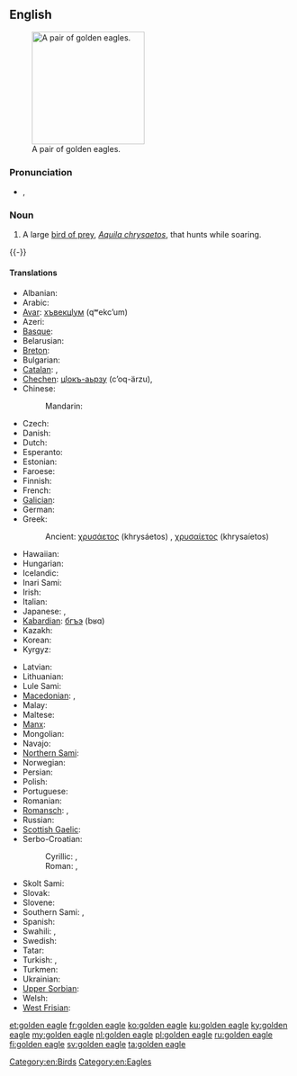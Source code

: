 ==English==
{{wikipedia}}
[[Image:Golden_eagle.jpg|thumb|right|200px|A pair of golden eagles.]]

===Pronunciation===
* {{enPR|gōld'ən ē'gl}}, {{IPA|/ˈɡəʊldən ˈiːɡl/|lang=en}}

===Noun===
{{en-noun|head=[[golden]] [[eagle]]}}

# A large [[bird of prey]], ''[[Aquila chrysaetos]]'', that hunts while soaring.
{{-}}

====Translations====
{{trans-top|large bird of prey}}
* Albanian: {{t|sq|shqiponja e malit}}
* Arabic: {{t|ar|عقاب ذهبي|m|tr=ʿuqāb ḏahabiyy|sc=Arab}}
* [[Avar]]: [[хъвекцӏум]] (qʷekcʼum)
* Azeri: {{t|az|berqut}}
* [[Basque]]: {{t|eu|arrano beltza}}
* Belarusian: {{t|be|беркут|m|tr=bérkut}}
* [[Breton]]: {{t|br|erer meur}}
* Bulgarian: {{t|bg|скален орел|m|tr=skálem orél|sc=Cyrl}}
* [[Catalan]]: {{t|ca|àguila daurada|f}}, {{t|ca|àguila reial|f}}
* [[Chechen]]: [[цӏокъ-аьрзу]] (cʼoq-ärzu), {{t|ce|дарта}}
* Chinese:
*: Mandarin: {{t|cmn|金雕|tr=jīndiāo|sc=Hani}}
* Czech: {{t+|cs|orel skalní|m}}
* Danish: {{t|da|kongeørn}}
* Dutch: {{t+|nl|steenarend|m}}
* Esperanto: {{t|eo|reĝa aglo}}
* Estonian: {{t|et|kaljukotkas}}
* Faroese: {{t|fo|kongaørn}}
* Finnish: {{t+|fi|maakotka}}
* French: {{t+|fr|aigle royal|m}}
* [[Galician]]: {{t|gl|aguia real|f}}
* German: {{t+|de|Steinadler|m}}
* Greek: {{t|el|χρυσαετός|m|tr=chrisaetós|sc=Grek}}
*: Ancient: [[χρυσάετος]] (khrysáetos) {{g|m}}, [[χρυσαίετος]] (khrysaíetos) {{g|m}}
* Hawaiian: {{t|haw|'aeko kula}}
* Hungarian: {{t|hu|szirti sas}}
* Icelandic: {{t|is|gullörn|m}}
* Inari Sami: {{t|smn|kuáskim}}
* Irish: {{t|ga|iolar fíréan|m}}
* Italian: {{t|it|aquila reale|f}}
* Japanese: {{t|ja|イヌワシ|tr=inuwashi|sc=Jpan}}, {{t|ja|犬鷲|tr=いぬわし, inuwashi|sc=Jpan}}
* [[Kabardian]]: [[бгъэ]] (bʁɑ)
* Kazakh: {{t|kk|бүркіт|tr=bürkit|sc=Cyrl}}
* Korean: {{t+|ko|검독수리|tr=geomdoksuri|sc=Hang}}
* Kyrgyz: {{t+|ky|бүркүт|tr=bürküt|sc=Cyrl}}
{{trans-mid}}
* Latvian: {{t|lv|klinšu ērglis|m}}
* Lithuanian: {{t|lt|kilnusis erelis|m}}
* Lule Sami: {{t|smj|goasskem}}
* [[Macedonian]]: {{t|mk|сури орел|m|tr=súri órel|sc=Cyrl}}, {{t|mk|златен орел|m|tr=zláten órel|sc=Cyrl}}
* Malay: {{t|ms|helang emas|m}}
* Maltese: {{t|mt|ajkla rjali}}
* [[Manx]]: {{t|gv|urley buigh|m}}
* Mongolian: {{t|mn|цармын бүргэд|tr=tsarmyn bürged|sc=Cyrl}}
* Navajo: {{t|nv|atsátsoh}}
* [[Northern Sami]]: {{t|se|goaskin}}
* Norwegian: {{t|no|kongeørn}}
* Persian: {{t|fa|عقاب طلایی|tr=oqâb-e talâyi}}
* Polish: {{t|pl|orzeł przedni|m}}
* Portuguese: {{t|pt|águia-real|f}}
* Romanian: {{t|ro|acvilă de munte|f}}
* [[Romansch]]: {{t|rm|evla dela pizza|f}}, {{t|rm|evla da la pizza|f}}
* Russian: {{t+|ru|беркут|m|tr=bérkut}}
* [[Scottish Gaelic]]: {{t|gd|iolair-bhuidhe|f}}
* Serbo-Croatian:
*: Cyrillic: {{t|sh|златаш|m}}, {{t|sh|црни орао|m}}
*: Roman: {{t|sh|zlataš|m}}, {{t|sh|crni orao|m}}
* Skolt Sami: {{t|sms|kuä´cǩǩem}}
* Slovak: {{t|sk|orol skalný|m}}
* Slovene: {{t|sl|orel skalni|m}}
* Southern Sami: {{t|sma|aarhtse}}, {{t|sma|sååjte}}
* Spanish: {{t|es|águila real|f}}
* Swahili: {{t|sw|tai-mfalme}}, {{t|sw|tai wa dhahabu}}
* Swedish: {{t+|sv|kungsörn|c}}
* Tatar: {{t+|tt|бөркет|tr=börket|sc=Cyrl}}
* Turkish: {{t+|tr|kaya kartalı}}, {{t|tr|altın kartal}}
* Turkmen: {{t+|tk|bürgüt}}
* Ukrainian: {{t+|uk|беркут|m|tr=berkút}}
* [[Upper Sorbian]]: {{t|hsb|planinski orel}}
* Welsh: {{t|cy|eryr euraid}}
* [[West Frisian]]: {{t|fy|keningsearn}}
{{trans-bottom}}

[[Category:en:Birds]]
[[Category:en:Eagles]]

[[et:golden eagle]]
[[fr:golden eagle]]
[[ko:golden eagle]]
[[ku:golden eagle]]
[[ky:golden eagle]]
[[my:golden eagle]]
[[nl:golden eagle]]
[[pl:golden eagle]]
[[ru:golden eagle]]
[[fi:golden eagle]]
[[sv:golden eagle]]
[[ta:golden eagle]]